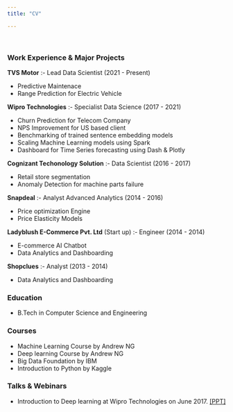 ```yaml
---
title: "CV"

---
```


&nbsp;<br>

### Work Experience & Major Projects  
  

**TVS Motor** :- Lead Data Scientist (2021 - Present) 

* Predictive Maintenace
* Range Prediction for Electric Vehicle

**Wipro Technologies** :-   Specialist Data Science (2017 - 2021)

* Churn Prediction for Telecom Company
* NPS Improvement for US based client
* Benchmarking of trained sentence embedding models
* Scaling Machine Learning models using Spark
* Dashboard for Time Series forecasting using Dash & Plotly

**Cognizant Techonology Solution** :-  Data Scientist (2016 - 2017)  

* Retail store segmentation
* Anomaly Detection for machine parts failure


**Snapdeal** :- Analyst Advanced Analytics (2014 - 2016)  

* Price optimization Engine   
* Price Elasticity Models  


**Ladyblush E-Commerce Pvt. Ltd** (Start up) :-  Engineer (2014 - 2014)

* E-commerce AI Chatbot
* Data Analytics and Dashboarding

**Shopclues** :-  Analyst (2013 - 2014)

* Data Analytics and Dashboarding


### Education 

* B.Tech in Computer Science and Engineering

### Courses
* Machine Learning Course by Andrew NG
* Deep learning Course by Andrew NG
* Big Data Foundation by IBM
* Introduction to Python by Kaggle

### Talks & Webinars

* Introduction to Deep learning at Wipro Technologies on June 2017. [[PPT]](https://speakerdeck.com/vidyasagarbhargava/introduction-to-deep-learning)


